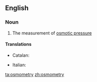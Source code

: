 ==English==

===Noun===
{{en-noun|-}}

# {{physics|chemistry}} The measurement of [[osmotic pressure]]

====Translations====
{{trans-top|measurement of osmotic pressure}}
* Catalan: {{t|ca|osmometria|f}}
{{trans-mid}}
* Italian: {{t-|it|osmometria|f}}
{{trans-bottom}}

[[ta:osmometry]]
[[zh:osmometry]]
